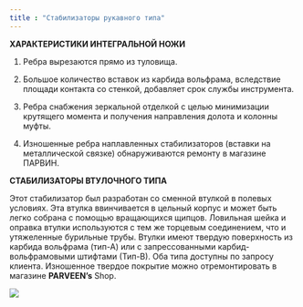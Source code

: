 ```yaml
---
title : "Стабилизаторы рукавного типа"
---
```


**ХАРАКТЕРИСТИКИ ИНТЕГРАЛЬНОЙ НОЖИ**

1. Ребра вырезаются прямо из туловища.

2. Большое количество вставок из карбида вольфрама, вследствие площади контакта со стенкой, добавляет срок службы инструмента.

3. Ребра снабжения зеркальной отделкой с целью минимизации крутящего момента и получения направления долота и колонны муфты.

4. Изношенные ребра наплавленных стабилизаторов (вставки на металлической связке) обнаруживаются ремонту в магазине ПАРВИН.

**СТАБИЛИЗАТОРЫ ВТУЛОЧНОГО ТИПА**

Этот стабилизатор был разработан со сменной втулкой в полевых условиях. Эта втулка ввинчивается в цельный корпус и может быть легко собрана с помощью вращающихся щипцов. Ловильная шейка и оправка втулки используются с тем же торцевым соединением, что и утяжеленные бурильные трубы. Втулки имеют твердую поверхность из карбида вольфрама (тип-А) или с запрессованными карбид-вольфрамовыми штифтами (Тип-В). Оба типа доступны по запросу клиента. Изношенное твердое покрытие можно отремонтировать в магазине **PARVEEN’s** Shop.

<img src="./sleeve-type-stabilizers.png" />